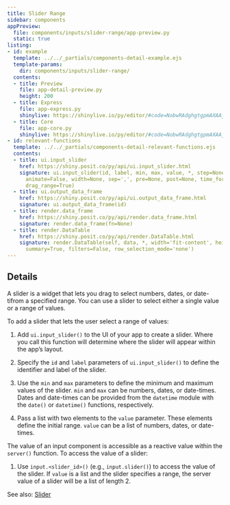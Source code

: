 ```yaml
---
title: Slider Range
sidebar: components
appPreview:
  file: components/inputs/slider-range/app-preview.py
  static: true
listing:
- id: example
  template: ../../_partials/components-detail-example.ejs
  template-params:
    dir: components/inputs/slider-range/
  contents:
  - title: Preview
    file: app-detail-preview.py
    height: 200
  - title: Express
    file: app-express.py
    shinylive: https://shinylive.io/py/editor/#code=NobwRAdghgtgpmAXAAjFADugdOgnmAGlQGMB7CAFzkqVQDMAnUmZAZwAsBLCXZTmdKQYVkDagBM4DADoRGzNlx5Y4AD3RjWrPgKEju6AK4UihzrIsQzWA8YD6rADadJDABTSwTl1M9FPAMrOrn7IMNwAvAAMRDBQqhEAjFExyABuUI6GcBHAAMwArEQAbAUAugCUyMgAxMgAPPWWsgACYhCuWFSqFLKSdOmZ2W4ViLLV1WIUhgwQyHSeILYUWN6uIwC+nrKEqBS46AgoYN0UYBtlQA
  - title: Core
    file: app-core.py
    shinylive: https://shinylive.io/py/editor/#code=NobwRAdghgtgpmAXAAjFADugdOgnmAGlQGMB7CAFzkqVQDMAnUmZAZwAsBLCXZTmdKQYVkAV05EG1ACZwGRAIKYAOhFUZ0AfXHIAvGM44oAczia6AG3HSAFKuQODWbulEVNrC51kM7YT95yyoTIwQDKXj7BRDDcugAMMVAAHroAjPGJyABuUFZwusAAzACsRABsJQC6AJREyADEyAA8zfaO4likbq7uVMnu2XIARlAU-H65+cF1qjWqCxCydGxyQ74ubkTdFL1ErHCsrJzkNYjtDgACUktyWP0UF8jLOXmicDZnT47IUhSiDAgyDowRAmwoWACPk+AF9got1Jg9MglOgbBptBJVgx1vMICEwBRcOgEChCXABmAYVUgA
- id: relevant-functions
  template: ../../_partials/components-detail-relevant-functions.ejs
  contents:
  - title: ui.input_slider
    href: https://shiny.posit.co/py/api/ui.input_slider.html
    signature: ui.input_slider(id, label, min, max, value, *, step=None, ticks=False,
      animate=False, width=None, sep=',', pre=None, post=None, time_format=None, timezone=None,
      drag_range=True)
  - title: ui.output_data_frame
    href: https://shiny.posit.co/py/api/ui.output_data_frame.html
    signature: ui.output_data_frame(id)
  - title: render.data_frame
    href: https://shiny.posit.co/py/api/render.data_frame.html
    signature: render.data_frame(fn=None)
  - title: render.DataTable
    href: https://shiny.posit.co/py/api/render.DataTable.html
    signature: render.DataTable(self, data, *, width='fit-content', height='500px',
      summary=True, filters=False, row_selection_mode='none')
---
```


:::{#example}
:::

:::{#relevant-functions}
:::

## Details

A slider is a widget that lets you drag to select numbers, dates, or date-tifrom a specified range. You can use a slider to select either a single value or a range of values.

To add a slider that lets the user select a range of values:

  1. Add `ui.input_slider()` to the UI of your app to create a slider. Where you call this function will determine where the slider will appear within the app's layout.

  2. Specify the `id` and `label` parameters of `ui.input_slider()` to define the identifier and label of the slider.

  3. Use the `min` and `max` parameters to define the minimum and maximum values of the slider. `min` and `max` can be numbers, dates, or date-times. Dates and date-times can be provided from the `datetime` module with the `date()` or `datetime()` functions, respectively.

  4. Pass a list with two elements to the `value` parameter. These elements define the initial range. `value` can be a list of numbers, dates, or date-times.

The value of an input component is accessible as a reactive value within the `server()` function. To access the value of a slider:

  1. Use `input.<slider_id>()` (e.g., `input.slider()`) to access the value of the slider. If `value` is a list and the slider specifies a range, the server value of a slider will be a list of length 2.

See also: [Slider](../slider/index.qmd)
